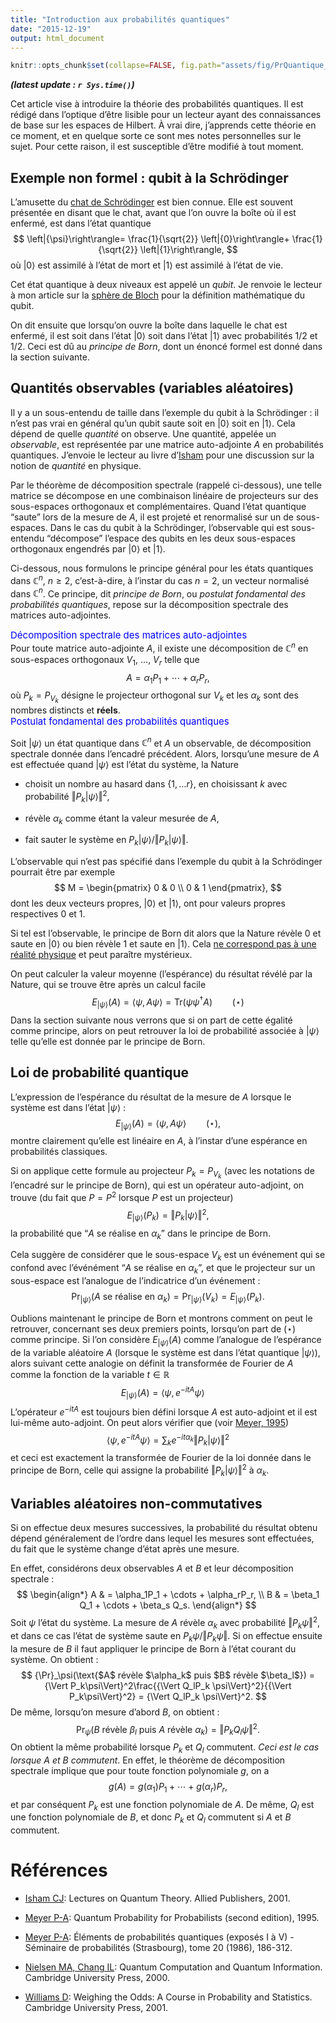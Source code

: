 ```yaml
---
title: "Introduction aux probabilités quantiques"
date: "2015-12-19"
output: html_document
---
```


\newcommand{\ket}[1]{\left|{#1}\right\rangle}
\newcommand{\kpsi}{\ket{\psi}}
\newcommand{\kzero}{\ket{0}}
\newcommand{\kone}{\ket{1}}
\newcommand{\Tr}{\mathrm{Tr}}
\newcommand{\AA}{\mathcal{A}}
\newcommand{\C}{\mathbb{C}}
\newcommand{\HH}{\mathcal{H}}
\newcommand{\LL}{\mathcal{L}}
\newcommand{\R}{\mathbb{R}}

```r
knitr::opts_chunk$set(collapse=FALSE, fig.path="assets/fig/PrQuantique_Intro-")
```

***(latest update : `r Sys.time()`)***
<br/>

<!-- xxx -->

Cet article vise à introduire la théorie des probabilités quantiques. Il est rédigé dans l'optique d'être lisible pour un lecteur ayant des connaissances de base sur les espaces de Hilbert. À vrai dire, j'apprends cette théorie en ce moment, et en quelque sorte ce sont mes notes personnelles sur le sujet. Pour cette raison, il est susceptible d'être modifié à tout moment. 

## Exemple non formel : qubit à la Schrödinger

L'amusette du [chat de Schrödinger](https://fr.wikipedia.org/wiki/Chat_de_Schr%C3%B6dinger) est bien connue. Elle est souvent présentée en disant que le chat, avant que l'on ouvre la boîte où il est enfermé, est dans l'état quantique 
$$
\kpsi = \frac{1}{\sqrt{2}} \kzero + \frac{1}{\sqrt{2}} \kone, 
$$
où $\kzero$ est assimilé à l'état de mort et $\kone$ est assimilé à l'état de vie. 

Cet état quantique à deux niveaux est appelé un *qubit*. Je renvoie le lecteur à mon article sur la [sphère de Bloch](http://stla.github.io/stlapblog/posts/BlochSphere.html) pour la définition mathématique du qubit.

On dit ensuite que lorsqu'on ouvre la boîte dans laquelle le chat est enfermé, il est soit dans l'état $\kzero$ soit dans l'état $\kone$ avec probabilités $1/2$ et $1/2$. Ceci est dû au *principe de Born*, dont un énoncé formel est donné dans la section suivante. 

## Quantités observables (variables aléatoires)

Il y a un sous-entendu de taille dans l'exemple du qubit à la Schrödinger : il n'est pas vrai en général qu'un qubit saute soit en $\kzero$ soit en $\kone$. 
Cela dépend de quelle *quantité* on observe. Une quantité, appelée un *observable*, est représentée par une matrice auto-adjointe $A$ en probabilités quantiques. J'envoie le lecteur au livre d'[Isham][isham] pour une discussion sur la notion de *quantité* en physique. 

Par le théorème de décomposition spectrale (rappelé ci-dessous), une telle matrice se décompose en une combinaison linéaire de projecteurs sur des sous-espaces orthogonaux et complémentaires. Quand l'état quantique "saute" lors de la mesure de $A$, il est projeté et renormalisé sur un de sous-espaces. Dans le cas du qubit à la Schrödinger, l'observable qui est sous-entendu "décompose" l'espace des qubits en les deux sous-espaces orthogonaux engendrés par $\kzero$ et $\kone$.  

Ci-dessous, nous formulons le principe général pour les états quantiques dans $\mathbb{C}^n$, $n \geq 2$, c'est-à-dire, à l'instar du cas $n=2$, un vecteur normalisé dans $\mathbb{C}^n$. Ce principe, dit *principe de Born*, ou *postulat fondamental des probabilités quantiques*, repose sur la décomposition spectrale des matrices auto-adjointes. 

<div class="title_box">
  <div id="title" style="color:blue;font-size:15px;">Décomposition spectrale des matrices auto-adjointes</div>
  <div id="content">Pour toute matrice auto-adjointe $A$, il existe une décomposition de $\mathbb{C}^n$ en sous-espaces orthogonaux $V_1$, $\ldots$, $V_r$ telle que 
$$ A = \alpha_1 P_1 + \cdots + \alpha_r P_r,$$
où $P_k=P_{V_k}$ désigne le projecteur orthogonal sur $V_k$ et les $\alpha_k$ sont des nombres distincts et **réels**.
  </div>
</div>

<div class="title_box">
  <div id="title" style="color:blue;font-size:15px;">Postulat fondamental des probabilités quantiques</div>
  <div id="content">Soit $\kpsi$ un état quantique dans $\mathbb{C}^n$ et $A$ un observable, de décomposition spectrale donnée dans l'encadré précédent. Alors, lorsqu'une mesure de $A$ est effectuée quand $\kpsi$ est l'état du système, la Nature 
  
- choisit un nombre au hasard dans $\{1, \ldots r\}$, en choisissant $k$ avec probabilité ${\Vert P_k \kpsi \Vert}^2$, 

- révèle $\alpha_k$ comme étant la valeur mesurée de $A$, 

- fait sauter le système en $P_k\kpsi/{\Vert P_k \kpsi \Vert}$. 

  </div>
</div>

L'observable qui n'est pas spécifié dans l'exemple du qubit à la Schrödinger pourrait être par exemple
$$
M = \begin{pmatrix} 0 & 0 \\ 0 & 1 \end{pmatrix}, 
$$
dont les deux vecteurs propres, $\kzero$ et $\kone$, ont pour valeurs propres respectives $0$ et $1$. 

Si tel est l'observable, le principe de Born dit alors que la Nature révèle $0$ et saute en $\kzero$ ou bien révèle $1$ et saute en $\kone$. Cela [ne correspond pas à une réalité physique](http://physics.stackexchange.com/questions/146005/why-does-the-measurement-of-some-observable-a-the-measured-value-is-always-an) et peut paraître mystérieux. 

On peut calculer la valeur moyenne (l'espérance) du résultat révélé par la Nature, qui se trouve être après un calcul facile
$$
E_\kpsi(A) = \langle \psi, A\psi \rangle = \Tr(\psi\psi^\dagger A) \qquad (\star) 
$$
Dans la section suivante nous verrons que si on part de cette égalité comme  principe, alors on peut retrouver la loi de probabilité associée à $\kpsi$ telle qu'elle est donnée par le principe de Born. 


## Loi de probabilité quantique 

L'expression de l'espérance du résultat de la mesure de $A$ lorsque le système est dans l'état $\kpsi$ :
$$
E_\kpsi(A) = \langle \psi, A\psi \rangle \qquad (\star),
$$
montre clairement qu'elle est linéaire en $A$, à l'instar d'une espérance en probabilités classiques. 

Si on applique cette formule au projecteur $P_k=P_{V_k}$ (avec les notations de l'encadré sur le principe de Born), qui est un opérateur auto-adjoint, on trouve (du fait que $P=P^2$ lorsque $P$ est un projecteur)
$$
E_\kpsi(P_k) = {\Vert P_k \kpsi \Vert}^2, 
$$
la probabilité que "$A$ se réalise en $\alpha_k$" dans le principe de Born.
 
Cela suggère de considérer que le sous-espace $V_k$ est un événement qui se confond avec l'événément "$A$ se réalise en $\alpha_k$", et que le projecteur sur un sous-espace est l'analogue de l'indicatrice d'un événement :
$$
{\Pr}_\kpsi(\text{$A$ se réalise en $\alpha_k$}) = {\Pr}_\kpsi(V_k) = E_\kpsi(P_k).
$$

Oublions maintenant le principe de Born et montrons comment on peut le retrouver, concernant ses deux premiers points, lorsqu'on part de $(\star)$ comme principe. Si l'on considère $E_\kpsi(A)$ comme l'analogue de l'espérance de la variable aléatoire $A$ (lorsque le système est dans l'état quantique $\kpsi$), alors suivant cette analogie on définit la transformée de Fourier de $A$ comme la fonction de la variable $t \in \mathbb{R}$
$$
E_\kpsi(A) = \langle \psi, e^{-itA}\psi \rangle \quad 
$$
L'opérateur $e^{-itA}$ est toujours bien défini lorsque $A$ est auto-adjoint et il est lui-même auto-adjoint. 
On peut alors vérifier que (voir [Meyer, 1995][MeyerE])
$$
\langle \psi, e^{-itA}\psi \rangle = \sum_k e^{-it\alpha_k} {\Vert P_k \kpsi \Vert}^2
$$
et ceci est exactement la transformée de Fourier de la loi donnée dans le principe de Born, celle qui assigne la probabilité ${\Vert P_k \kpsi \Vert}^2$ à $\alpha_k$. 



## Variables aléatoires non-commutatives 

Si on effectue deux mesures successives, la probabilité du résultat obtenu dépend généralement de l'ordre dans lequel les mesures sont effectuées, du fait que le système change d'état après une mesure. 

En effet, considérons deux observables $A$ et $B$ et leur décomposition spectrale :
$$
\begin{align*}
A & = \alpha_1P_1 + \cdots + \alpha_rP_r, \\
B & = \beta_1 Q_1 + \cdots + \beta_s Q_s.
\end{align*}
$$
Soit $\psi$ l'état du système. La mesure de $A$ révèle $\alpha_k$ avec probabilité ${\Vert P_k\psi\Vert}^2$, et dans ce cas l'état de système saute en $P_k\psi/{\Vert P_k\psi\Vert}$. Si on effectue ensuite la mesure de $B$ il faut appliquer le principe de Born à l'état courant du système. On obtient :
$$
{\Pr}_\psi(\text{$A$ révèle $\alpha_k$ puis $B$ révèle $\beta_l$})
={\Vert P_k\psi\Vert}^2\frac{{\Vert Q_lP_k \psi\Vert}^2}{{\Vert P_k\psi\Vert}^2} = {\Vert Q_lP_k \psi\Vert}^2.
$$
De même, lorsqu'on mesure d'abord $B$, on obtient :
$$
{\Pr}_\psi(\text{$B$ révèle $\beta_l$ puis $A$ révèle $\alpha_k$})
= {\Vert P_k Q_l\psi\Vert}^2.
$$
On obtient la même probabilité lorsque $P_k$ et $Q_l$ commutent. *Ceci est le cas lorsque $A$ et $B$ commutent*. En effet, le théorème de décomposition spectrale implique que pour toute fonction polynomiale $g$, on a 
$$
g(A) = g(\alpha_1)P_1 + \cdots + g(\alpha_r)P_r,
$$
et par conséquent $P_k$ est une fonction polynomiale de $A$. De même, $Q_l$ est une fonction polynomiale de $B$, et donc  $P_k$ et $Q_l$ commutent si $A$ et $B$ commutent. 


# Références 

- [Isham CJ][isham]: Lectures on Quantum Theory. Allied Publishers, 2001.

- [Meyer P-A][meyerE]: Quantum Probability for Probabilists (second edition), 1995.  

- [Meyer P-A][meyerF]: Éléments de probabilités quantiques (exposés I à V) - Séminaire de probabilités (Strasbourg), tome 20 (1986), 186-312.

- [Nielsen MA, Chang IL][nielsen]: Quantum Computation and Quantum Information. Cambridge University Press, 2000. 

- [Williams D][williams]: Weighing the Odds: A Course in Probability and Statistics. Cambridge University Press, 2001. 

<!-- -->

[isham]: https://books.google.be/books?id=dVs8PcZ0Hd8C "Lectures on Quantum Theory"

[meyerE]: https://books.google.be/books/about/Quantum_probability_for_probabilists.html?id=W0ucw4WwLCgC "Quantum Probability for Probabilists"

[meyerF]: https://eudml.org/doc/113544 "Éléments de probabilités quantiques (exposés I à V)"

[nielsen]: https://books.google.be/books?id=65FqEKQOfP8C "Quantum Computation and Quantum Information"

[williams]: https://books.google.be/books?id=vmoFw0pvS1sC "Weighing the Odds" 